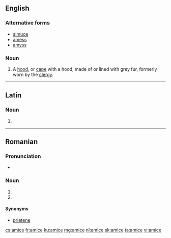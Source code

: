 ==English==

===Alternative forms===
* [[almuce]]
* [[amess]]
* [[amyss]]

===Noun===
{{en-noun}}

# A [[hood]], or [[cape]] with a hood, made of or lined with grey fur, formerly worn by the [[clergy]].

{{Webster 1913}}

----

==Latin==

===Noun===
{{la-noun-form|amice}} {{m}}

# {{inflection of|amicus||voc|s|lang=la}}

----

==Romanian==

===Pronunciation===
* {{IPA|[ aˈmit͡ʃe ]|lang=ro}}

===Noun===
{{head|ro|noun form}} {{f-p}}

# {{plural of|amică|lang=ro|nocat=1}}
# {{inflection of|amic||voc|s|lang=ro}}

====Synonyms====
* [[prietene]]

[[cs:amice]]
[[fr:amice]]
[[ku:amice]]
[[mg:amice]]
[[nl:amice]]
[[sk:amice]]
[[ta:amice]]
[[vi:amice]]